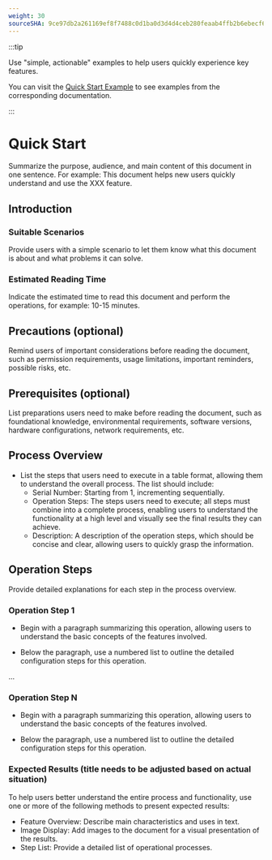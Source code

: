 ```yaml
---
weight: 30
sourceSHA: 9ce97db2a261169ef8f7488c0d1ba0d3d4d4ceb280feaab4ffb2b6ebecf631e9
---
```


:::tip

Use "simple, actionable" examples to help users quickly experience key features.

You can visit the [Quick Start Example](https://product-doc-guide.alauda.cn/template/quick_start/example.html) to see examples from the corresponding documentation.

:::

# Quick Start

Summarize the purpose, audience, and main content of this document in one sentence. For example: This document helps new users quickly understand and use the XXX feature.

## Introduction

### Suitable Scenarios

Provide users with a simple scenario to let them know what this document is about and what problems it can solve.

### Estimated Reading Time

Indicate the estimated time to read this document and perform the operations, for example: 10-15 minutes.

## Precautions (optional)

Remind users of important considerations before reading the document, such as permission requirements, usage limitations, important reminders, possible risks, etc.

## Prerequisites (optional)

List preparations users need to make before reading the document, such as foundational knowledge, environmental requirements, software versions, hardware configurations, network requirements, etc.

## Process Overview

- List the steps that users need to execute in a table format, allowing them to understand the overall process. The list should include:
  - Serial Number: Starting from 1, incrementing sequentially.
  - Operation Steps: The steps users need to execute; all steps must combine into a complete process, enabling users to understand the functionality at a high level and visually see the final results they can achieve.
  - Description: A description of the operation steps, which should be concise and clear, allowing users to quickly grasp the information.

## Operation Steps

Provide detailed explanations for each step in the process overview.

### Operation Step 1

- Begin with a paragraph summarizing this operation, allowing users to understand the basic concepts of the features involved.

- Below the paragraph, use a numbered list to outline the detailed configuration steps for this operation.

...

### Operation Step N

- Begin with a paragraph summarizing this operation, allowing users to understand the basic concepts of the features involved.

- Below the paragraph, use a numbered list to outline the detailed configuration steps for this operation.

### Expected Results (title needs to be adjusted based on actual situation)

To help users better understand the entire process and functionality, use one or more of the following methods to present expected results:

- Feature Overview: Describe main characteristics and uses in text.
- Image Display: Add images to the document for a visual presentation of the results.
- Step List: Provide a detailed list of operational processes.
